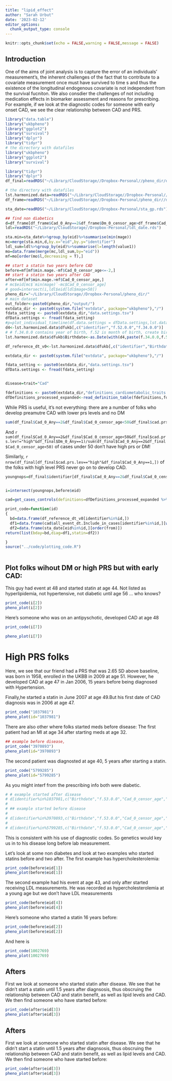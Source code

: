 ```yaml
---
title: "lipid_effect"
author: "Sarah Urbut"
date: '2023-02-12'
editor_options:
  chunk_output_type: console
---
```


```r
knitr::opts_chunk$set(echo = FALSE,warning = FALSE,message = FALSE)
```

## Introduction

One of the aims of joint analysis is to capture the error of an individuals' measurement's, the inherent challenges of the fact that to contribute to a covariate measurement once must have survived to time s and thus the existence of the longitudinal endogenous covariate is not independent from the survival fucniton. We also consdier the challenges of not including medication effects in biomarker assessment and reasons for prescribing. For example, if we look at the diagnostic codes for someone with early onset CAD, we see the clear relationship between CAD and PRS.

```r
library("data.table")
library("ukbpheno")
library("ggplot2")
library("survival")
library("dplyr")
library("tidyr")
# the directory with datafiles
library("ukbpheno")
library("ggplot2")
library("survival")

library("tidyr")
library("dplyr")
df_final=readRDS("~/Library/CloudStorage//Dropbox-Personal//pheno_dir/output/merged_pheno_censor_final.rds")

# the directory with datafiles
lst.harmonized.data=readRDS("~/Library/CloudStorage//Dropbox-Personal//pheno_dir/lst.harmonized.data.rds")
df_frame=readRDS("~/Library/CloudStorage//Dropbox-Personal/pheno_dir//df_frame_gponly.rds")

sta_date=readRDS("~/Library/CloudStorage//Dropbox-Personal/sta_gp.rds")

## find non diabetics
d=df_frame[df_frame$Cad_0_Any==2&df_frame$Dm_0_censor_age>df_frame$Cad_0_censor_age,]
ldl=readRDS("~/Library/CloudStorage//Dropbox-Personal/ldl_date.rds")

sta.min=sta_date%>%group_by(eid)%>%summarise(min(mage))
mc=merge(sta.min,d,by.x="eid",by.y="identifier")
ldl_sum=ldl%>%group_by(eid)%>%summarise(l=length(value1))
mo=data.frame(merge(mc,ldl_sum,by="eid"))
mf=mo[order(mo$l,decreasing = T),]

## start a statin two years before CAD 
before=mf[mf$min.mage.-mf$Cad_0_censor_age<=-2,]
## start a statin two years after CAD 
after=mf[mf$min.mage.>mf$Cad_0_censor_age,]
# mc$eid[mc$`min(mage)`-mc$Cad_0_censor_age]
# good=intersect(i,ldl$eid[ldl$mage<50])
pheno_dir="~/Library/CloudStorage//Dropbox-Personal/pheno_dir/"
# main dataset 
out_folder<-paste0(pheno_dir,"output/")
extdata_dir <- paste0(system.file("extdata", package="ukbpheno"),"/")
fdata_setting <- paste0(extdata_dir,"data.settings.tsv")
dfData.settings <- fread(fdata_setting)
#p=plot_individual_timeline(df.data.settings = dfData.settings,lst.data=lst.harmonized.data$lst.data,ind_identifier =1037981)
d4<-lst.harmonized.data$dfukb[,c("identifier","f.52.0.0","f.34.0.0")] 
# # f.34.0.0 contains year of birth, f.52 is month of birth, create birthday on 15th of month
lst.harmonized.data$dfukb$Birthdate<-as.Date(with(d4,paste(f.34.0.0,f.52.0.0,15,sep="-")),"%Y-%m-%d")

df_reference_dt_v0<-lst.harmonized.data$dfukb[,c("identifier","Birthdate")]

extdata_dir <- paste0(system.file("extdata", package="ukbpheno"),"/")

fdata_setting <- paste0(extdata_dir,"data.settings.tsv")
dfData.settings <- fread(fdata_setting)


disease=trait="Cad"

fdefinitions <- paste0(extdata_dir,"definitions_cardiometabolic_traits.tsv")
dfDefinitions_processed_expanded<-read_definition_table(fdefinitions,fdata_setting,extdata_dir)

```

While PRS is useful, it's not everything: there are a number of folks who develop preamutre CAD with lower prs levels and no DM

```r
sum(df_final$Cad_0_Any==2&df_final$Cad_0_censor_age<50&df_final$cad.prs.lev!="high"&df_final$Dm_0_Any==1)
```

And `r sum(df_final$Cad_0_Any==2&df_final$Cad_0_censor_age<50&df_final$cad.prs.lev!="high"&df_final$Dm_0_Any==1)/sum(df_final$Cad_0_Any==2&df_final$Cad_0_censor_age<50)` of cases under 50 don't have high prs or DM!

Similarly, `r nrow(df_final[df_final$cad.prs.lev=="high"&df_final$Cad_0_Any==1,])` of the folks with high level PRS never go on to develop CAD.

```r
youngnops=df_final$identifier[df_final$Cad_0_Any==2&df_final$Cad_0_censor_age<50&df_final$cad.prs.lev!="high"&df_final$Dm_0_Any==1]


i=intersect(youngnops,before$eid)
```




```r
cad=get_cases_controls(definitions=dfDefinitions_processed_expanded %>% filter(TRAIT==disease), lst.harmonized.data$lst.data,dfData.settings, df_reference_date=df_reference_dt_v0)

print_code=function(id)
{
  bd=data.frame(df_reference_dt_v0[identifier%in%id,])
  df1=data.frame(cad$all_event_dt.Include_in_cases[identifier%in%id,][which.min(eventdate)])
  df2=data.frame(sta_date[eid%in%id,][order(from)])
return(list(bday=bd,diag=df1,statin=df2))

}
source("../code/plotting_code.R")
  
```

## Plot folks wihout DM or high PRS but with early CAD:

This guy had event at 48 and started statin at age 44. Not listed as hyperlipidemia, not hypertensive, not diabetic until age 56 ... who knows?

```r
print_code(i[2])
pheno_plot(i[2])
```

Here's someone who was on an antipyschotic, developed CAD at age 48

```r
print_code(i[7])

pheno_plot(i[7])
```


# High PRS folks

Here, we see that our friend had a PRS that was 2.65 SD above baseline, was born in 1958, enrolled in the UKBB in 2009 at age 51.  However, he developed CAD at age 47 in Jan 2006, 15 years before being diagnosed with Hypertension.

Finally,he started a statin in June 2007 at age 49.But his first date of CAD diagnosis was in 2006 at age 47.


```r
print_code("1037981")
pheno_plot(id="1037981")
```




There are also other where folks started meds before disease: The first patient had an MI at age 34 after starting meds at age 32.

```r

## example before disease, 
print_code("3970893")
pheno_plot(id="3970893")
```


The second patient was diagnosted at age 40, 5 years after starting a statin.
```r
print_code("5799285")
pheno_plot(id="5799285")
```


As you might interf from the prescribing info both were diabetic.

```r
# # example started after disease
# d[identifier%in%1037981,c("Birthdate","f.53.0.0","Cad_0_censor_age","Cad_0_Any","Dm_0_censor_age","Dm_0_Any","HyperLip_0_Any","HyperLip_0_Any","cad.prs"]
# 
# ## example started before disease
# 
# d[identifier%in%3970893,c("Birthdate","f.53.0.0","Cad_0_censor_age","Cad_0_Any","Ht_0_censor_age","Ht_0_Any","HyperLip_0_Any","HyperLip_0_Any","cad.prs","ldl.prs","htn.prs")]
# 
# d[identifier%in%5799285,c("Birthdate","f.53.0.0","Cad_0_censor_age","Cad_0_Any","Ht_0_censor_age","Ht_0_Any","HyperLip_0_Any","HyperLip_0_Any","cad.prs","ldl.prs","htn.prs")]

```
This is consistent with his use of diagnostic codes. So genetics would key us in to his disease long before lab measurement.

Let's look at some non diabetes and look at two examples who started statins before and two after. The first example has hypercholesterolemia:

```r

print_code(before$eid[1])
pheno_plot(before$eid[1])

```

The second example had his event at age 43, and only after started receiving LDL measurements. He was recorded as hypercholesterolemia at a young age but we don't have LDL measurements

```r

print_code(before$eid[4])
pheno_plot(before$eid[4])

```

Here's someone who started  a statin 16 years before:

```r
print_code(before$eid[2])
pheno_plot(before$eid[2])
```


And here is 
```r
print_code(1002769)
pheno_plot(1002769)
```


## Afters


First we look at someone who started statin after disease. We see that he didn't start a statin until 1.5 years after diagnsosis, thus obscruing the relationship between CAD and statin benefit, as well as lipid levels and CAD. We then find someone who have started before:

```r
print_code(after$eid[3])
pheno_plot(after$eid[3])
```


## Afters


First we look at someone who started statin after disease. We see that he didn't start a statin until 1.5 years after diagnsosis, thus obscruing the relationship between CAD and statin benefit, as well as lipid levels and CAD. We then find someone who have started before:

```r
print_code(after$eid[3])
pheno_plot(after$eid[3])
```


